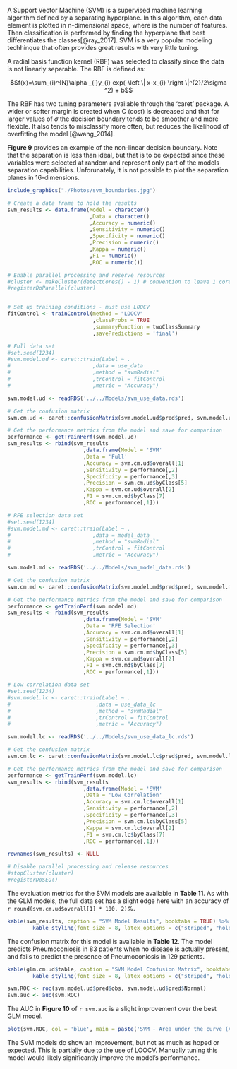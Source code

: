 \subsection{Support Vector Machine} 

A Support Vector Machine (SVM) is a supervised machine learning algorithm defined by a separating hyperplane. In this algorithm, each data element is plotted in n-dimensional space, where is the number of features. Then classification is performed by finding the hyperplane that best differentiates the classes[@ray_2017]. SVM is a very popular modeling techhinque that often provides great results with very little tuning.

A radial basis function kernel (RBF) was selected to classify since the data is not linearly separable. The RBF is defined as:

$$f(x)=\sum_{i}^{N}\alpha _{i}y_{i} exp(-\left \| x-x_{i} \right \|^{2}/2\sigma ^2) + b$$

The RBF has two tuning parameters available through the 'caret' package. A wider or softer margin is created when C (cost) is decreased and that for larger values of $\sigma$ the decision boundary tends to be smoother and more flexible. It also tends to misclassify more often, but reduces the likelihood of overfitting the model [@wang_2014].

__Figure 9__ provides an example of the non-linear decision boundary. Note that the separation is less than ideal, but that is to be expected since these variables were selected at random and represent only part of the models separation capabilities. Unforunately, it is not possible to plot the separation planes in 16-dimensions.

```r

include_graphics("./Photos/svm_boundaries.jpg")

```

```r

# Create a data frame to hold the results
svm_results <- data.frame(Model = character()
                          ,Data = character()
                          ,Accuracy = numeric()
                          ,Sensitivity = numeric()
                          ,Specificity = numeric()
                          ,Precision = numeric()
                          ,Kappa = numeric()
                          ,F1 = numeric()
                          ,ROC = numeric())
```

```r
# Enable parallel processing and reserve resources
#cluster <- makeCluster(detectCores() - 1) # convention to leave 1 core for OS
#registerDoParallel(cluster)


# Set up training conditions - must use LOOCV
fitControl <- trainControl(method = "LOOCV"
                           ,classProbs = TRUE 
                           ,summaryFunction = twoClassSummary
                           ,savePredictions = 'final')

# Full data set
#set.seed(1234)
#svm.model.ud <- caret::train(Label ~ .
#                          ,data = use_data 
#                          ,method = "svmRadial"
#                          ,trControl = fitControl
#                          ,metric = "Accuracy")

svm.model.ud <- readRDS('../../Models/svm_use_data.rds')

# Get the confusion matrix
svm.cm.ud <- caret::confusionMatrix(svm.model.ud$pred$pred, svm.model.ud$pred$obs, mode = "everything")

# Get the performance metrics from the model and save for comparison
performance <- getTrainPerf(svm.model.ud)
svm_results <- rbind(svm_results
                        ,data.frame(Model = 'SVM'
                        ,Data = 'Full'
                        ,Accuracy = svm.cm.ud$overall[1]
                        ,Sensitivity = performance[,2]
                        ,Specificity = performance[,3]
                        ,Precision = svm.cm.ud$byClass[5]
                        ,Kappa = svm.cm.ud$overall[2]
                        ,F1 = svm.cm.ud$byClass[7]
                        ,ROC = performance[,1]))

# RFE selection data set
#set.seed(1234)
#svm.model.md <- caret::train(Label ~ .
#                          ,data = model_data
#                          ,method = "svmRadial"
#                          ,trControl = fitControl
#                          ,metric = "Accuracy")

svm.model.md <- readRDS('../../Models/svm_model_data.rds')

# Get the confusion matrix
svm.cm.md <- caret::confusionMatrix(svm.model.md$pred$pred, svm.model.md$pred$obs, mode = "everything")

# Get the performance metrics from the model and save for comparison
performance <- getTrainPerf(svm.model.md)
svm_results <- rbind(svm_results
                        ,data.frame(Model = 'SVM'
                        ,Data = 'RFE Selection'
                        ,Accuracy = svm.cm.md$overall[1]
                        ,Sensitivity = performance[,2]
                        ,Specificity = performance[,3]
                        ,Precision = svm.cm.md$byClass[5]
                        ,Kappa = svm.cm.md$overall[2]
                        ,F1 = svm.cm.md$byClass[7]
                        ,ROC = performance[,1]))

# Low correlation data set
#set.seed(1234)
#svm.model.lc <- caret::train(Label ~ .
#                           ,data = use_data_lc
#                           ,method = "svmRadial"
#                           ,trControl = fitControl
#                           ,metric = "Accuracy")

svm.model.lc <- readRDS('../../Models/svm_use_data_lc.rds')

# Get the confusion matrix
svm.cm.lc <- caret::confusionMatrix(svm.model.lc$pred$pred, svm.model.lc$pred$obs, mode = "everything")

# Get the performance metrics from the model and save for comparison
performance <- getTrainPerf(svm.model.lc)
svm_results <- rbind(svm_results
                        ,data.frame(Model = 'SVM'
                        ,Data = 'Low Correlation'
                        ,Accuracy = svm.cm.lc$overall[1]
                        ,Sensitivity = performance[,2]
                        ,Specificity = performance[,3]
                        ,Precision = svm.cm.lc$byClass[5]
                        ,Kappa = svm.cm.lc$overall[2]
                        ,F1 = svm.cm.lc$byClass[7]
                        ,ROC = performance[,1]))

rownames(svm_results) <- NULL

# Disable parallel processing and release resources
#stopCluster(cluster)
#registerDoSEQ()

```

The evaluation metrics for the SVM models are available in __Table 11__. As with the GLM models, the full data set has a slight edge here with an accuracy of `r round(svm.cm.ud$overall[1] * 100, 2)`%. 

```r

kable(svm_results, caption = "SVM Model Results", booktabs = TRUE) %>% 
        kable_styling(font_size = 8, latex_options = c("striped", "hold_position"))
```

The confusion matrix for this model is available in __Table 12__. The model predicts Pneumoconiosis in 83 patients when no disease is actually present, and fails to predict the presence of Pneumoconiosis in 129 patients. 

```r

kable(glm.cm.ud$table, caption = "SVM Model Confusion Matrix", booktabs = TRUE) %>% 
        kable_styling(font_size = 8, latex_options = c("striped", "hold_position"))

svm.ROC <- roc(svm.model.ud$pred$obs, svm.model.ud$pred$Normal)
svm.auc <- auc(svm.ROC)

```

The AUC in __Figure 10__ of `r svm.auc` is a slight improvement over the best GLM model.  

```r

plot(svm.ROC, col = 'blue', main = paste('SVM - Area under the curve (AUC):', round(auc(svm.ROC),2)))

```

The SVM models do show an improvement, but not as much as hoped or expected. This is partially due to the use of LOOCV. Manually tuning this model would likely significantly improve the model's performance.